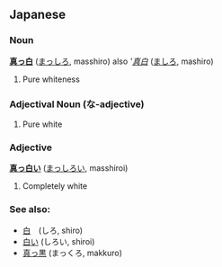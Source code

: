 ==Japanese==
===Noun===
'''[[真]]っ[[白]]''' ([[まっしろ]], masshiro) also '''[[真白]]'' ([[ましろ]], mashiro)

# Pure whiteness

===Adjectival Noun (な-adjective)===

# Pure white

===Adjective===
'''[[真っ白い]]''' ([[まっしろい]], masshiroi)

# Completely white

===See also:===
* [[白]]　(しろ, shiro)
* [[白い]] (しろい, shiroi)
* [[真っ黒]] (まっくろ, makkuro)
